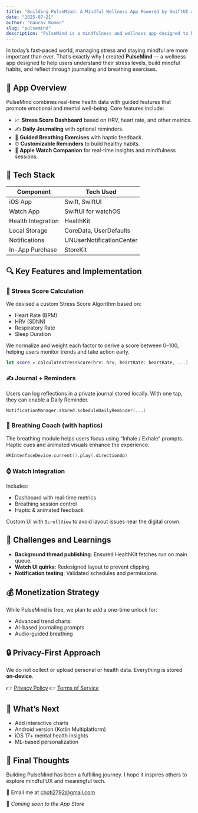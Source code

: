 ```yaml
---
title: "Building PulseMind: A Mindful Wellness App Powered by SwiftUI and Apple HealthKit"
date: "2025-07-21"
author: "Gaurav Kumar"
slug: "pulsemind"
description: "PulseMind is a mindfulness and wellness app designed to help users reduce stress, reflect through journaling, and stay mindful using HealthKit and Apple Watch integration."
---
```


In today’s fast-paced world, managing stress and staying mindful are more important than ever. That’s exactly why I created **PulseMind** — a wellness app designed to help users understand their stress levels, build mindful habits, and reflect through journaling and breathing exercises.

## 🎯 App Overview
PulseMind combines real-time health data with guided features that promote emotional and mental well-being. Core features include:

- 📈 **Stress Score Dashboard** based on HRV, heart rate, and other metrics.
- ✍️ **Daily Journaling** with optional reminders.
- 🧘 **Guided Breathing Exercises** with haptic feedback.
- ⏰ **Customizable Reminders** to build healthy habits.
- 🔄 **Apple Watch Companion** for real-time insights and mindfulness sessions.

## 🧩 Tech Stack
| Component         | Tech Used             |
|------------------|------------------------|
| iOS App          | Swift, SwiftUI         |
| Watch App        | SwiftUI for watchOS    |
| Health Integration | HealthKit            |
| Local Storage    | CoreData, UserDefaults |
| Notifications    | UNUserNotificationCenter |
| In-App Purchase  | StoreKit               |

## 🔍 Key Features and Implementation

### 🧠 Stress Score Calculation
We devised a custom Stress Score Algorithm based on:
- Heart Rate (BPM)
- HRV (SDNN)
- Respiratory Rate
- Sleep Duration

We normalize and weight each factor to derive a score between 0–100, helping users monitor trends and take action early.

```swift
let score = calculateStressScore(hrv: hrv, heartRate: heartRate, ...)
```

### ✍️ Journal + Reminders
Users can log reflections in a private journal stored locally. With one tap, they can enable a Daily Reminder.

```swift
NotificationManager.shared.scheduleDailyReminder(...)
```

### 🧘 Breathing Coach (with haptics)
The breathing module helps users focus using “Inhale / Exhale” prompts. Haptic cues and animated visuals enhance the experience.

```swift
WKInterfaceDevice.current().play(.directionUp)
```

### ⌚ Watch Integration
Includes:
- Dashboard with real-time metrics
- Breathing session control
- Haptic & animated feedback

Custom UI with `ScrollView` to avoid layout issues near the digital crown.

## 🧪 Challenges and Learnings
- **Background thread publishing**: Ensured HealthKit fetches run on main queue.
- **Watch UI quirks**: Redesigned layout to prevent clipping.
- **Notification testing**: Validated schedules and permissions.

## 💰 Monetization Strategy
While PulseMind is free, we plan to add a one-time unlock for:
- Advanced trend charts
- AI-based journaling prompts
- Audio-guided breathing

## 🔒 Privacy-First Approach
We do not collect or upload personal or health data. Everything is stored **on-device**.

👉 [Privacy Policy](/policies/pulsemind/privacy)
👉 [Terms of Service](/policies/pulsemind/terms)

## 📝 What’s Next
- Add interactive charts
- Android version (Kotlin Multiplatform)
- iOS 17+ mental health insights
- ML-based personalization

## 🚀 Final Thoughts
Building PulseMind has been a fulfilling journey. I hope it inspires others to explore mindful UX and meaningful tech.

📧 Email me at [choti2792@gmail.com](mailto:choti2792@gmail.com)

🔗 *Coming soon to the App Store*
